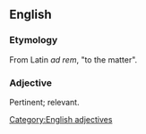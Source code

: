 ==English==

===Etymology===
From Latin ''ad rem'', "to the matter".

===Adjective===
Pertinent; relevant.

[[Category:English adjectives]]
